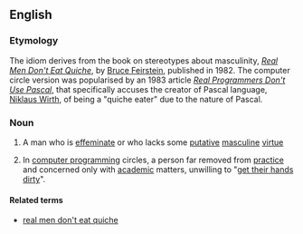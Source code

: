 ==English==

===Etymology===
The idiom derives from the book on stereotypes about masculinity, ''[[w:Real Men Don't Eat Quiche|Real Men Don't Eat Quiche]]'', by [[w:Bruce Feirstein|Bruce Feirstein]], published in 1982. The computer circle version was popularised by an 1983 article ''[[w:Real Programmers Don't Use Pascal|Real Programmers Don't Use Pascal]]'', that specifically accuses the creator of Pascal language, [[w:Niklaus Wirth|Niklaus Wirth]], of being a "quiche eater" due to the nature of Pascal.

===Noun===
{{en-noun|sg=[[quiche]]-[[eater]]}}

# {{idiomatic}} A man who is [[effeminate]] or who lacks some [[putative]] [[masculine]] [[virtue]] 
# {{computing|idiom|humorous}} In [[computer programming]] circles, a person far removed from [[practice]] and concerned only with [[academic]] matters, unwilling to "[[get one's hands dirty|get their hands dirty]]".

====Related terms====
* [[real men don't eat quiche]]